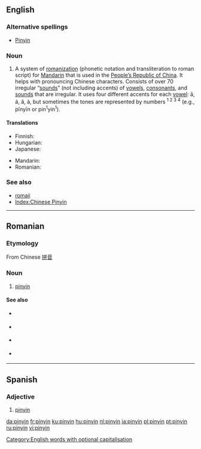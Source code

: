 {{see|Pinyin}}
==English==

===Alternative spellings===
* [[Pinyin]] <!--Collins only gives upper, M-W only gives lower, Encarta gives both but puts upper first-->

===Noun===
{{wikipedia}}
{{en-noun|-}}

# A system of [[romanization]] (phonetic notation and transliteration to roman script) for [[Mandarin]] that is used in the [[People's Republic of China|People’s Republic of China]]. It helps with pronouncing Chinese characters. Consists of over 70 irregular “[[sounds]]” (not including accents) of [[vowel|vowels]], [[consonant]]s, and [[sounds]] that are irregular. It uses four different accents for each [[vowel]]: ā, á, ǎ, à, but sometimes the tones are represented by numbers <sup>1 2 3 4</sup> (e.g., pīnyīn or pin<sup>1</sup>yin<sup>1</sup>).

====Translations====
{{trans-top|romanization of Mandarin Chinese}}
* Finnish: {{t-|fi|pinyin}}
* Hungarian: {{t-|hu|pinjin}}
* Japanese: {{t+|ja|ピンイン|tr=pin’in|sc=Jpan}}
{{trans-mid}}
* Mandarin: {{t-|cmn|拼音|tr=pīnyīn|sc=Hani|xs=Mandarin}}
* Romanian: {{t-|ro|pinyin|n}}
{{trans-bottom}}

===See also===
* [[romaji]]
* [[Index:Chinese Pinyin]]

[[Category:English words with optional capitalisation]]

----

==Romanian==

===Etymology===
From Chinese [[拼音]]

===Noun===
{{ro-noun|gend=n}}

# [[#English|pinyin]]

====See also====
{{top2}}
* {{l|ro|plat}} {{i|1st tone}}
* {{l|ro|crescând}} {{i|2nd tone}}
{{mid2}}
* {{l|ro|scăzând-crescând}} {{i|3rd tone}}
* {{l|ro|scăzând}} {{i| 4th tone}}
{{bottom2}}

----

==Spanish==

===Adjective===
{{es-adj|pl=pinyines}}

# [[#English|pinyin]]

[[da:pinyin]]
[[fr:pinyin]]
[[ku:pinyin]]
[[hu:pinyin]]
[[nl:pinyin]]
[[ja:pinyin]]
[[pl:pinyin]]
[[pt:pinyin]]
[[ru:pinyin]]
[[vi:pinyin]]